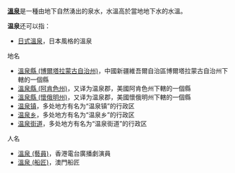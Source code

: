'''[[溫泉|溫泉]]'''是一種由地下自然湧出的泉水，水溫高於當地地下水的水溫。

'''温泉'''还可以指：
* [[日式溫泉|日式溫泉]]，日本風格的溫泉
;地名
* [[溫泉縣_(博爾塔拉蒙古自治州)|溫泉縣 (博爾塔拉蒙古自治州)]]，中國新疆維吾爾自治區博爾塔拉蒙古自治州下轄的一個縣
* [[溫泉縣_(阿肯色州)|溫泉縣 (阿肯色州)]]，又译为温泉郡，美國阿肯色州下轄的一個縣
* [[溫泉縣_(懷俄明州)|溫泉縣 (懷俄明州)]]，又译为温泉郡，美國懷俄明州下轄的一個縣
* [[温泉镇|温泉镇]]，多处地方有名为“温泉镇”的行政区
* [[温泉乡|温泉乡]]，多处地方有名为“温泉乡”的行政区
* [[温泉街道|温泉街道]]，多处地方有名为“温泉街道”的行政区
;人名
* [[溫泉_(藝員)|溫泉 (藝員)]]，香港電台廣播劇演員
* [[溫泉_(船匠)|溫泉 (船匠)]]，澳門船匠
{{Disambiguation|cat=二字消歧義}}